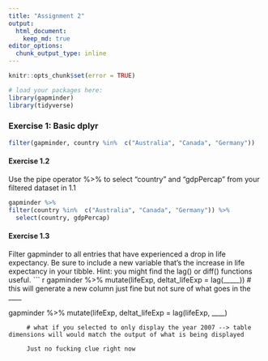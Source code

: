 ```yaml
---
title: "Assignment 2"
output: 
  html_document: 
    keep_md: true 
editor_options: 
  chunk_output_type: inline
---
```


```r
knitr::opts_chunk$set(error = TRUE)
```

```r
# load your packages here:
library(gapminder)
library(tidyverse)
``` 

### Exercise 1: Basic dplyr 

```r
filter(gapminder, country %in%  c("Australia", "Canada", "Germany")) 
```

#### Exercise 1.2 

Use the pipe operator %>% to select “country” and “gdpPercap” from your filtered dataset in 1.1 

```r
gapminder %>%
filter(country %in%  c("Australia", "Canada", "Germany")) %>% 
  select(country, gdpPercap) 
```

#### Exercise 1.3 

Filter gapminder to all entries that have experienced a drop in life expectancy. Be sure to include a new variable that’s the increase in life expectancy in your tibble. Hint: you might find the lag() or diff() functions useful. 
``` r
gapminder %>% 
  mutate(lifeExp, deltat_lifeExp = lag(_____))
# this will generate a new column just fine but not sure of what goes in the ____ 

gapminder %>% 
  mutate(lifeExp, deltat_lifeExp = lag(lifeExp, ____) 
         
         # what if you selected to only display the year 2007 --> table dimensions will would match the output of what is being displayed 
         
         Just no fucking clue right now 
